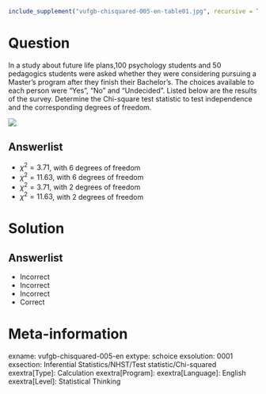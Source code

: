 ```{r, echo = FALSE, results = "hide"}
include_supplement("vufgb-chisquared-005-en-table01.jpg", recursive = TRUE)
```

Question
========
  
In a study about future life plans,100 psychology students and 50 pedagogics students 
were asked whether they were considering pursuing a Master's program after they 
finish their Bachelor's. The choices available to each person were "Yes", "No" and 
"Undecided". Listed below are the results of the survey. Determine the Chi-square 
test statistic to test independence and the corresponding degrees of freedom.


![](vufgb-chisquared-005-en-table01.jpg)


Answerlist
----------
* $\chi^{2} = 3.71$, with 6 degrees of freedom
* $\chi^{2} = 11.63$,  with 6 degrees of freedom
* $\chi^{2} = 3.71$,  with 2 degrees of freedom
* $\chi^{2} = 11.63$,  with 2 degrees of freedom



Solution
========
  
Answerlist
----------
* Incorrect
* Incorrect
* Incorrect
* Correct

Meta-information
================
exname: vufgb-chisquared-005-en
extype: schoice
exsolution: 0001
exsection: Inferential Statistics/NHST/Test statistic/Chi-squared
exextra[Type]: Calculation
exextra[Program]: 
exextra[Language]: English
exextra[Level]: Statistical Thinking